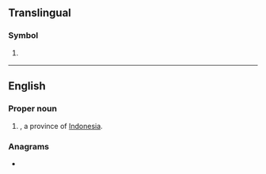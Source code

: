 {{also|kr|kr.|Kr|Kr.|.kr|K&R}}
==Translingual==

===Symbol===
{{mul-symbol}}

# {{ISO 3166|1|2|South Korea}}
#: {{syn|mul|KOR|qq1={{w|ISO 3166-1 alpha-3|alpha-3}}}}

----

==English==

===Proper noun===
{{en-proper noun}}

# {{abbr of|en|[[Riau Islands]]|nodot=1}}, a province of [[Indonesia]].

===Anagrams===
* {{anagrams|en|a=kr|RK}}